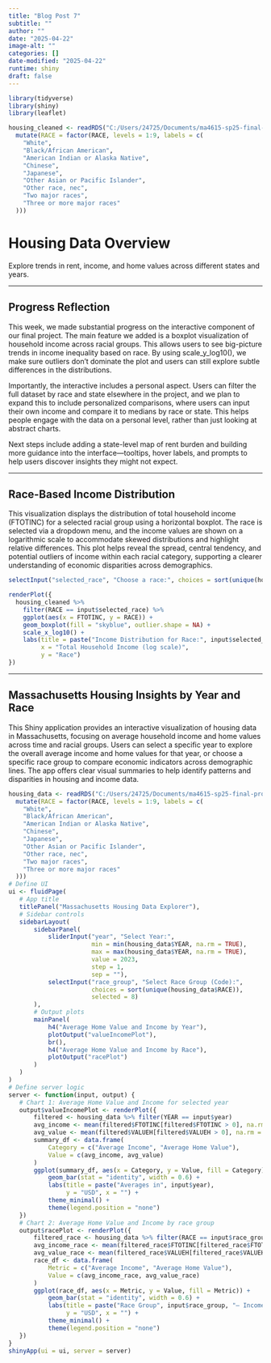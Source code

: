 ```yaml
---
title: "Blog Post 7"
subtitle: ""
author: ""
date: "2025-04-22"
image-alt: ""
categories: []
date-modified: "2025-04-22"
runtime: shiny
draft: false
---
```


```r
library(tidyverse)
library(shiny)
library(leaflet)

housing_cleaned <- readRDS("C:/Users/24725/Documents/ma4615-sp25-final-project-team-3/housing_cleaned.rds") %>%
  mutate(RACE = factor(RACE, levels = 1:9, labels = c(
    "White",
    "Black/African American",
    "American Indian or Alaska Native",
    "Chinese",
    "Japanese",
    "Other Asian or Pacific Islander",
    "Other race, nec",
    "Two major races",
    "Three or more major races"
  )))
```

# Housing Data Overview

Explore trends in rent, income, and home values across different states and years.

---

## Progress Reflection

This week, we made substantial progress on the interactive component of our final project. The main feature we added is a boxplot visualization of household income across racial groups. This allows users to see big-picture trends in income inequality based on race. By using scale_y_log10(), we make sure outliers don’t dominate the plot and users can still explore subtle differences in the distributions.

Importantly, the interactive includes a personal aspect. Users can filter the full dataset by race and state elsewhere in the project, and we plan to expand this to include personalized comparisons, where users can input their own income and compare it to medians by race or state. This helps people engage with the data on a personal level, rather than just looking at abstract charts.

Next steps include adding a state-level map of rent burden and building more guidance into the interface—tooltips, hover labels, and prompts to help users discover insights they might not expect.


---

## Race-Based Income Distribution
This visualization displays the distribution of total household income (FTOTINC) for a selected racial group using a horizontal boxplot. The race is selected via a dropdown menu, and the income values are shown on a logarithmic scale to accommodate skewed distributions and highlight relative differences. This plot helps reveal the spread, central tendency, and potential outliers of income within each racial category, supporting a clearer understanding of economic disparities across demographics.
```r
selectInput("selected_race", "Choose a race:", choices = sort(unique(housing_cleaned$RACE)))
```

```r
renderPlot({
  housing_cleaned %>%
    filter(RACE == input$selected_race) %>%
    ggplot(aes(x = FTOTINC, y = RACE)) +
    geom_boxplot(fill = "skyblue", outlier.shape = NA) +
    scale_x_log10() +
    labs(title = paste("Income Distribution for Race:", input$selected_race),
         x = "Total Household Income (log scale)",
         y = "Race")
})
```
---

## Massachusetts Housing Insights by Year and Race
This Shiny application provides an interactive visualization of housing data in Massachusetts, focusing on average household income and home values across time and racial groups. Users can select a specific year to explore the overall average income and home values for that year, or choose a specific race group to compare economic indicators across demographic lines. The app offers clear visual summaries to help identify patterns and disparities in housing and income data.


```r
housing_data <- readRDS("C:/Users/24725/Documents/ma4615-sp25-final-project-team-3/housing_cleaned.rds") %>%
  mutate(RACE = factor(RACE, levels = 1:9, labels = c(
    "White",
    "Black/African American",
    "American Indian or Alaska Native",
    "Chinese",
    "Japanese",
    "Other Asian or Pacific Islander",
    "Other race, nec",
    "Two major races",
    "Three or more major races"
  )))
# Define UI
ui <- fluidPage(
   # App title
   titlePanel("Massachusetts Housing Data Explorer"),
   # Sidebar controls
   sidebarLayout(
       sidebarPanel(
           sliderInput("year", "Select Year:",
                       min = min(housing_data$YEAR, na.rm = TRUE),
                       max = max(housing_data$YEAR, na.rm = TRUE),
                       value = 2023,
                       step = 1,
                       sep = ""),
           selectInput("race_group", "Select Race Group (Code):",
                       choices = sort(unique(housing_data$RACE)),
                       selected = 8)
       ),
       # Output plots
       mainPanel(
           h4("Average Home Value and Income by Year"),
           plotOutput("valueIncomePlot"),
           br(),
           h4("Average Home Value and Income by Race"),
           plotOutput("racePlot")
       )
   )
)
# Define server logic
server <- function(input, output) {
   # Chart 1: Average Home Value and Income for selected year
   output$valueIncomePlot <- renderPlot({
       filtered <- housing_data %>% filter(YEAR == input$year)
       avg_income <- mean(filtered$FTOTINC[filtered$FTOTINC > 0], na.rm = TRUE)
       avg_value <- mean(filtered$VALUEH[filtered$VALUEH > 0], na.rm = TRUE)
       summary_df <- data.frame(
           Category = c("Average Income", "Average Home Value"),
           Value = c(avg_income, avg_value)
       )
       ggplot(summary_df, aes(x = Category, y = Value, fill = Category)) +
           geom_bar(stat = "identity", width = 0.6) +
           labs(title = paste("Averages in", input$year),
                y = "USD", x = "") +
           theme_minimal() +
           theme(legend.position = "none")
   })
   # Chart 2: Average Home Value and Income by race group
   output$racePlot <- renderPlot({
       filtered_race <- housing_data %>% filter(RACE == input$race_group)
       avg_income_race <- mean(filtered_race$FTOTINC[filtered_race$FTOTINC > 0], na.rm = TRUE)
       avg_value_race <- mean(filtered_race$VALUEH[filtered_race$VALUEH > 0], na.rm = TRUE)
       race_df <- data.frame(
           Metric = c("Average Income", "Average Home Value"),
           Value = c(avg_income_race, avg_value_race)
       )
       ggplot(race_df, aes(x = Metric, y = Value, fill = Metric)) +
           geom_bar(stat = "identity", width = 0.6) +
           labs(title = paste("Race Group", input$race_group, "— Income vs Home Value"),
                y = "USD", x = "") +
           theme_minimal() +
           theme(legend.position = "none")
   })
}
shinyApp(ui = ui, server = server)
```